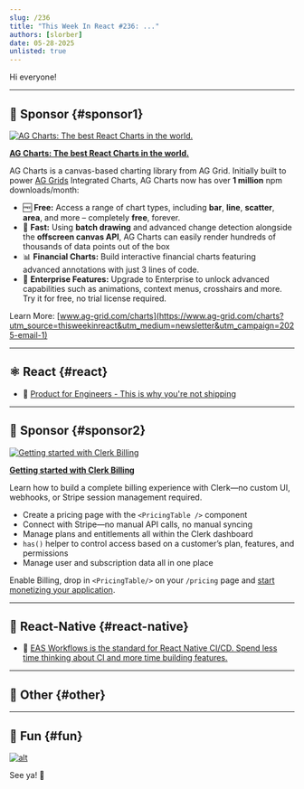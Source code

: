 ```yaml
---
slug: /236
title: "This Week In React #236: ..."
authors: [slorber]
date: 05-28-2025
unlisted: true
---
```


Hi everyone!

<Todo />

<!-- truncate -->


<Support />

---

## 💸 Sponsor {#sponsor1}

[![AG Charts: The best React Charts in the world.](/emails/issues/236/adgrid.jpg)](https://www.ag-grid.com/charts?utm_source=thisweekinreact&utm_medium=newsletter&utm_campaign=2025-email-1)

**[AG Charts: The best React Charts in the world.](https://www.ag-grid.com/charts?utm_source=thisweekinreact&utm_medium=newsletter&utm_campaign=2025-email-1)**

AG Charts is a canvas-based charting library from AG Grid. Initially built to power [AG Grids](https://www.ag-grid.com/react-table?utm_source=thisweekinreact&utm_medium=newsletter&utm_campaign=2025-email-1) Integrated Charts, AG Charts now has over **1 million** npm downloads/month:

- 🆓 **Free:** Access a range of chart types, including **bar**, **line**, **scatter**, **area**, and more – completely **free**, forever.
- 🚀 **Fast:** Using **batch drawing** and advanced change detection alongside the **offscreen canvas API**, AG Charts can easily render hundreds of thousands of data points out of the box
- 📊 **Financial Charts:** Build interactive financial charts featuring advanced annotations with just 3 lines of code.
- 🏢 **Enterprise Features:** Upgrade to Enterprise to unlock advanced capabilities such as animations, context menus, crosshairs and more. Try it for free, no trial license required.

Learn More: [www.ag-grid.com/charts](https://www.ag-grid.com/charts?utm_source=thisweekinreact&utm_medium=newsletter&utm_campaign=2025-email-1)

---

## ⚛️ React {#react}

<Todo />

- 💸 [Product for Engineers - This is why you're not shipping](https://go.posthog.com/twir-may28)

<SubscribeFormEmbed placement="middle" />

---

## 💸 Sponsor {#sponsor2}

[![Getting started with Clerk Billing](/emails/issues/236/clerk.jpg)](https://go.clerk.com/KfnV7Rj)

**[Getting started with Clerk Billing](https://go.clerk.com/KfnV7Rj)**

Learn how to build a complete billing experience with Clerk—no custom UI, webhooks, or Stripe session management required.

- Create a pricing page with the `<PricingTable />` component
- Connect with Stripe—no manual API calls, no manual syncing
- Manage plans and entitlements all within the Clerk dashboard
- `has()` helper to control access based on a customer’s plan, features, and permissions
- Manage user and subscription data all in one place

Enable Billing, drop in `<PricingTable/>` on your `/pricing` page and [start monetizing your application](https://go.clerk.com/LphCouG).

---

## 📱 React-Native {#react-native}

<Todo />

- 💸 [EAS Workflows is the standard for React Native CI/CD. Spend less time thinking about CI and more time building features.](https://expo.dev/eas/workflows?utm_source=twir+newsletter&utm_medium=email&utm_campaign=twir-workflows&utm_id=TWIR)

---

## 🔀 Other {#other}

<Todo />

---

## 🤭 Fun {#fun}

<Todo />

[![alt](/emails/issues/215/meme.jpg)](https://twitter.com/TODOTODOTODOTODOTODOTODOTODOTODOTODOTODO)

See ya! 👋
